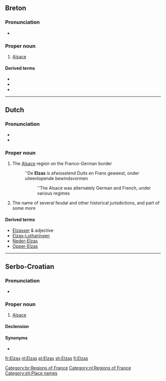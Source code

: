 ==Breton==

===Pronunciation===
* {{IPA|/ˈɛl.zas/|lang=br}}

===Proper noun===
{{head|br|proper noun}}

# [[Alsace]]

====Derived terms====
* {{l|br|Elzasad}}
* {{l|br|elzaseg}}
* {{l|br|elzasek}}

[[Category:br:Regions of France]]

----

==Dutch==
{{wikipedia|lang=nl}}

===Pronunciation===
* {{IPA|/ˈɛlzɑs/|lang=nl}}
* {{audio|Nl-Elzas.ogg|Audio|lang=nl}}

===Proper noun===
{{nl-proper noun|n}}

# The [[Alsace]] region on the Franco-German border
#: ''De '''Elzas''' is afwisselend Duits en Frans geweest, onder uiteenlopende bewindsvormen
#:: ''The Alsace was alternately German and French, under various regimes
# The name of several feudal and other historical jurisdictions, and part of some more

====Derived terms====
* [[Elzasser]] {{g2|m}} & adjective
* [[Elzas-Lotharingen]] {{g2|n}}
* [[Neder-Elzas]] {{g2|n}}
* [[Opper-Elzas]] {{g2|n}}

[[Category:nl:Regions of France]]

----

==Serbo-Croatian==

===Pronunciation===
* {{IPA|/ělzas/|lang=sh}}

===Proper noun===
{{sh-proper noun|g=m|head=Èlzas|r|Елзас|Ѐлзас}}

# [[Alsace]]

====Declension====
{{sh-decl-noun-unc
|Èlzas
|Elzasa
|Elzasu
|Elzas
|Elzase
|Elzasu
|Elzasom
}}

====Synonyms====
* {{l|sh|Alsace}}

[[Category:sh:Place names]]

[[fr:Elzas]]
[[nl:Elzas]]
[[pl:Elzas]]
[[sh:Elzas]]
[[fi:Elzas]]